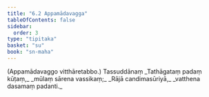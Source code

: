 ```yaml
---
title: "6.2 Appamādavagga"
tableOfContents: false
sidebar:
  order: 3
type: "tipitaka"
basket: "su"
book: "sn-maha"
---
```



<DynamicBreadcrumb />

<Paragraph number="1315" type="center" book="sn-maha">
(Appamādavaggo vitthāretabbo.)

</Paragraph>

<Paragraph number="1316" type="center" book="sn-maha">
Tassuddānaṃ


</Paragraph>

<Paragraph number="1317" type="verses" book="sn-maha">
_Tathāgataṃ padaṃ kūṭaṃ,_  
_mūlaṃ sārena vassikaṃ;_  
_Rājā candimasūriyā,_  
_vatthena dasamaṃ padanti._
</Paragraph>